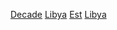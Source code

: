 [[Category:利比亞建立|Decade]]
[[Category:各年代各國建立|Libya]]
[[Category:各年代利比亞|Est]]
[[Category:各年代非洲建立|Libya]]